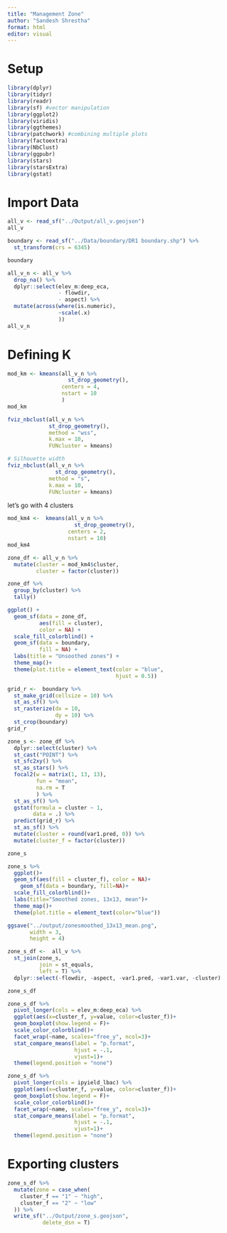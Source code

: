 ```yaml
---
title: "Management Zone"
author: "Sandesh Shrestha"
format: html
editor: visual
---
```


# Setup
```r
library(dplyr)
library(tidyr)
library(readr)
library(sf) #vector manipulation
library(ggplot2)
library(viridis)
library(ggthemes)
library(patchwork) #combining multiple plots
library(factoextra)
library(NbClust)
library(ggpubr)
library(stars)
library(starsExtra)
library(gstat)
```

# Import Data
```r
all_v <- read_sf("../Output/all_v.geojson")
all_v
```

```r
boundary <- read_sf("../Data/boundary/DR1 boundary.shp") %>% 
  st_transform(crs = 6345)

boundary
```
```r
all_v_n <- all_v %>% 
  drop_na() %>% 
  dplyr::select(elev_m:deep_eca,
                - flowdir,
                - aspect) %>% 
  mutate(across(where(is.numeric),
                ~scale(.x)
                ))
all_v_n
```

# Defining K 
```r
mod_km <- kmeans(all_v_n %>% 
                   st_drop_geometry(),
                 centers = 4,
                 nstart = 10
                 )
mod_km
```
```r
fviz_nbclust(all_v_n %>% 
             st_drop_geometry(),
             method = "wss",
             k.max = 10,
             FUNcluster = kmeans)
```
```r
# Silhouette width
fviz_nbclust(all_v_n %>%
               st_drop_geometry(), 
             method = "s",
             k.max = 10,
             FUNcluster = kmeans) 

```

let's go with 4 clusters
```r
mod_km4 <-  kmeans(all_v_n %>% 
                     st_drop_geometry(),
                   centers = 2,
                   nstart = 10)
mod_km4
```

```r
zone_df <- all_v_n %>% 
  mutate(cluster = mod_km4$cluster,
         cluster = factor(cluster))

zone_df %>% 
  group_by(cluster) %>% 
  tally()
```

```r
ggplot() +
  geom_sf(data = zone_df,
          aes(fill = cluster),
          color = NA) +
  scale_fill_colorblind() +
  geom_sf(data = boundary,
          fill = NA) +
  labs(title = "Unsoothed zones") +
  theme_map()+
  theme(plot.title = element_text(color = "blue",
                                  hjust = 0.5))
```
```r
grid_r <-  boundary %>% 
  st_make_grid(cellsize = 10) %>% 
  st_as_sf() %>% 
  st_rasterize(dx = 10,
               dy = 10) %>% 
  st_crop(boundary)
grid_r
```
```r
zone_s <- zone_df %>% 
  dplyr::select(cluster) %>% 
  st_cast("POINT") %>% 
  st_sfc2xy() %>% 
  st_as_stars() %>% 
  focal2(w = matrix(1, 13, 13),
         fun = "mean",
         na.rm = T
         ) %>% 
  st_as_sf() %>% 
  gstat(formula = cluster ~ 1,
        data = .) %>% 
  predict(grid_r) %>% 
  st_as_sf() %>% 
  mutate(cluster = round(var1.pred, 0)) %>% 
  mutate(cluster_f = factor(cluster))

zone_s  
```
```r
zone_s %>%
  ggplot()+
  geom_sf(aes(fill = cluster_f), color = NA)+ 
    geom_sf(data = boundary, fill=NA)+
  scale_fill_colorblind()+
  labs(title="Smoothed zones, 13x13, mean")+
  theme_map()+
  theme(plot.title = element_text(color="blue"))

ggsave("../output/zonesmoothed_13x13_mean.png",
       width = 3, 
       height = 4)
```
```r
zone_s_df <-  all_v %>% 
  st_join(zone_s,
          join = st_equals,
          left = T) %>% 
  dplyr::select(-flowdir, -aspect, -var1.pred, -var1.var, -cluster)

zone_s_df
```

```r
zone_s_df %>% 
  pivot_longer(cols = elev_m:deep_eca) %>%
  ggplot(aes(x=cluster_f, y=value, color=cluster_f))+
  geom_boxplot(show.legend = F)+
  scale_color_colorblind()+
  facet_wrap(~name, scales="free_y", ncol=3)+
  stat_compare_means(label = "p.format",
                     hjust = -.1,
                     vjust=1)+
  theme(legend.position = "none")
```

```r
zone_s_df %>% 
  pivot_longer(cols = ipyield_lbac) %>% 
  ggplot(aes(x=cluster_f, y=value, color=cluster_f))+
  geom_boxplot(show.legend = F)+
  scale_color_colorblind()+
  facet_wrap(~name, scales="free_y", ncol=3)+
  stat_compare_means(label = "p.format",
                     hjust = -.1,
                     vjust=1)+
  theme(legend.position = "none")
```
# Exporting clusters
```r
zone_s_df %>% 
  mutate(zone = case_when(
    cluster_f == "1" ~ "high",
    cluster_f == "2" ~ "low"
  )) %>% 
  write_sf("../Output/zone_s.geojson",
           delete_dsn = T)
```

